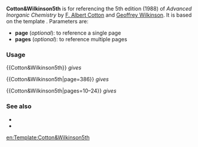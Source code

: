 {{Documentation subpage}}
<!-- PLEASE ADD CATEGORIES AND INTERWIKIS AT THE BOTTOM OF THIS PAGE -->
'''Cotton&Wilkinson5th''' is for referencing the 5th edition (1988) of ''Advanced Inorganic Chemistry'' by [[F. Albert Cotton]] and [[Geoffrey Wilkinson]]. It is based on the template {{tl|citation}}. Parameters are:
*'''page''' (''optional''): to reference a single page
*'''pages''' (''optional''): to reference multiple pages

=== Usage ===
<nowiki>{{Cotton&Wilkinson5th}}</nowiki> ''gives''
:{{Cotton&Wilkinson5th}}

<nowiki>{{Cotton&Wilkinson5th|page=386}}</nowiki> ''gives''
:{{Cotton&Wilkinson5th|page=386}}

<nowiki>{{Cotton&Wilkinson5th|pages=10–24}}</nowiki> ''gives''
:{{Cotton&Wilkinson5th|pages=10–24}}

=== See also ===
*{{tl|Cotton&Wilkinson4th}}
*{{tl|Cotton&Wilkinson6th}}

<includeonly>
[[Category:Chemistry citation templates|{{PAGENAME}}]]

[[en:Template:Cotton&Wilkinson5th]]
</includeonly>